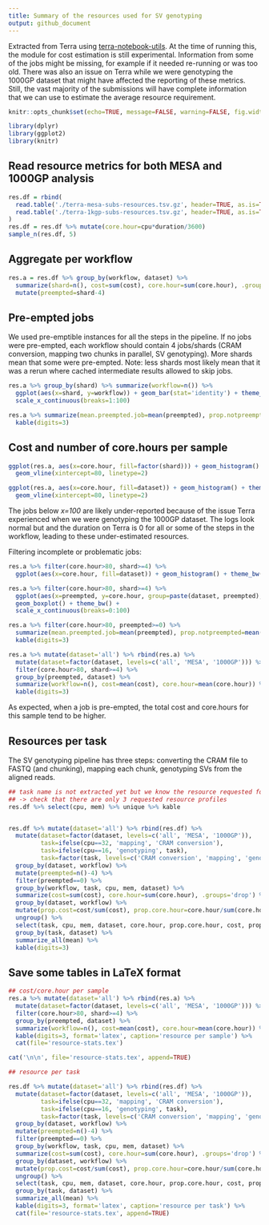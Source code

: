 ```yaml
---
title: Summary of the resources used for SV genotyping
output: github_document
---
```


Extracted from Terra using [terra-notebook-utils](https://github.com/DataBiosphere/terra-notebook-utils).
At the time of running this, the module for cost estimation is still experimental.
Information from some of the jobs might be missing, for example if it needed re-running or was too old.
There was also an issue on Terra while we were genotyping the 1000GP dataset that might have affected the reporting of these metrics.
Still, the vast majority of the submissions will have complete information that we can use to estimate the average resource requirement.


```r
knitr::opts_chunk$set(echo=TRUE, message=FALSE, warning=FALSE, fig.width=10)
```

```r
library(dplyr)
library(ggplot2)
library(knitr)
```

## Read resource metrics for both MESA and 1000GP analysis

```r
res.df = rbind(
  read.table('./terra-mesa-subs-resources.tsv.gz', header=TRUE, as.is=TRUE) %>% mutate(dataset='MESA'),
  read.table('./terra-1kgp-subs-resources.tsv.gz', header=TRUE, as.is=TRUE) %>% mutate(dataset='1000GP')
)
res.df = res.df %>% mutate(core.hour=cpu*duration/3600)
sample_n(res.df, 5)
```

## Aggregate per workflow

```r
res.a = res.df %>% group_by(workflow, dataset) %>%
  summarize(shard=n(), cost=sum(cost), core.hour=sum(core.hour), .groups='drop') %>%
  mutate(preempted=shard-4)
```

## Pre-empted jobs

We used pre-emptible instances for all the steps in the pipeline.
If no jobs were pre-empted, each workflow should contain 4 jobs/shards (CRAM conversion, mapping two chunks in parallel, SV genotyping).
More shards mean that some were pre-empted.
Note: less shards most likely mean that it was a rerun where cached intermediate results allowed to skip jobs.

```r
res.a %>% group_by(shard) %>% summarize(workflow=n()) %>%
  ggplot(aes(x=shard, y=workflow)) + geom_bar(stat='identity') + theme_bw() +
  scale_x_continuous(breaks=1:100)

res.a %>% summarize(mean.preempted.job=mean(preempted), prop.notpreempted=mean(preempted==0)) %>%
  kable(digits=3)
```

## Cost and number of core.hours per sample

```r
ggplot(res.a, aes(x=core.hour, fill=factor(shard))) + geom_histogram() + theme_bw() +
  geom_vline(xintercept=80, linetype=2)

ggplot(res.a, aes(x=core.hour, fill=dataset)) + geom_histogram() + theme_bw() +
  geom_vline(xintercept=80, linetype=2)
```

The jobs below *x=100* are likely under-reported because of the issue Terra experienced when we were genotyping the 1000GP dataset. 
The logs look normal but and the duration on Terra is 0 for all or some of the steps in the workflow, leading to these under-estimated resources.

Filtering incomplete or problematic jobs:

```r
res.a %>% filter(core.hour>80, shard>=4) %>% 
  ggplot(aes(x=core.hour, fill=dataset)) + geom_histogram() + theme_bw()

res.a %>% filter(core.hour>80, shard>=4) %>% 
  ggplot(aes(x=preempted, y=core.hour, group=paste(dataset, preempted), fill=dataset)) +
  geom_boxplot() + theme_bw() +
  scale_x_continuous(breaks=0:100)

res.a %>% filter(core.hour>80, preempted>=0) %>%
  summarize(mean.preempted.job=mean(preempted), prop.notpreempted=mean(preempted==0)) %>%
  kable(digits=3)

res.a %>% mutate(dataset='all') %>% rbind(res.a) %>%
  mutate(dataset=factor(dataset, levels=c('all', 'MESA', '1000GP'))) %>% 
  filter(core.hour>80, shard>=4) %>% 
  group_by(preempted, dataset) %>%
  summarize(workflow=n(), cost=mean(cost), core.hour=mean(core.hour)) %>%
  kable(digits=3)
```

As expected, when a job is pre-empted, the total cost and core.hours for this sample tend to be higher.

## Resources per task

The SV genotyping pipeline has three steps: converting the CRAM file to FASTQ (and chunking), mapping each chunk, genotyping SVs from the aligned reads.

```r
## task name is not extracted yet but we know the resource requested for each of the three tasks
## -> check that there are only 3 requested resource profiles
res.df %>% select(cpu, mem) %>% unique %>% kable


res.df %>% mutate(dataset='all') %>% rbind(res.df) %>%
  mutate(dataset=factor(dataset, levels=c('all', 'MESA', '1000GP')),
         task=ifelse(cpu==32, 'mapping', 'CRAM conversion'),
         task=ifelse(cpu==16, 'genotyping', task),
         task=factor(task, levels=c('CRAM conversion', 'mapping', 'genotyping'))) %>%
  group_by(dataset, workflow) %>%
  mutate(preempted=n()-4) %>%
  filter(preempted==0) %>%
  group_by(workflow, task, cpu, mem, dataset) %>%
  summarize(cost=sum(cost), core.hour=sum(core.hour), .groups='drop') %>%
  group_by(dataset, workflow) %>%
  mutate(prop.cost=cost/sum(cost), prop.core.hour=core.hour/sum(core.hour)) %>% 
  ungroup() %>% 
  select(task, cpu, mem, dataset, core.hour, prop.core.hour, cost, prop.cost) %>% 
  group_by(task, dataset) %>%
  summarize_all(mean) %>%
  kable(digits=3)
```

## Save some tables in LaTeX format

```r
## cost/core.hour per sample
res.a %>% mutate(dataset='all') %>% rbind(res.a) %>%
  mutate(dataset=factor(dataset, levels=c('all', 'MESA', '1000GP'))) %>% 
  filter(core.hour>80, shard>=4) %>% 
  group_by(preempted, dataset) %>%
  summarize(workflow=n(), cost=mean(cost), core.hour=mean(core.hour)) %>%
  kable(digits=3, format='latex', caption='resource per sample') %>%
  cat(file='resource-stats.tex')

cat('\n\n', file='resource-stats.tex', append=TRUE)

## resource per task

res.df %>% mutate(dataset='all') %>% rbind(res.df) %>%
  mutate(dataset=factor(dataset, levels=c('all', 'MESA', '1000GP')),
         task=ifelse(cpu==32, 'mapping', 'CRAM conversion'),
         task=ifelse(cpu==16, 'genotyping', task),
         task=factor(task, levels=c('CRAM conversion', 'mapping', 'genotyping'))) %>%
  group_by(dataset, workflow) %>%
  mutate(preempted=n()-4) %>%
  filter(preempted==0) %>%
  group_by(workflow, task, cpu, mem, dataset) %>%
  summarize(cost=sum(cost), core.hour=sum(core.hour), .groups='drop') %>%
  group_by(dataset, workflow) %>%
  mutate(prop.cost=cost/sum(cost), prop.core.hour=core.hour/sum(core.hour)) %>% 
  ungroup() %>% 
  select(task, cpu, mem, dataset, core.hour, prop.core.hour, cost, prop.cost) %>% 
  group_by(task, dataset) %>%
  summarize_all(mean) %>%
  kable(digits=3, format='latex', caption='resource per task') %>%
  cat(file='resource-stats.tex', append=TRUE)
```
